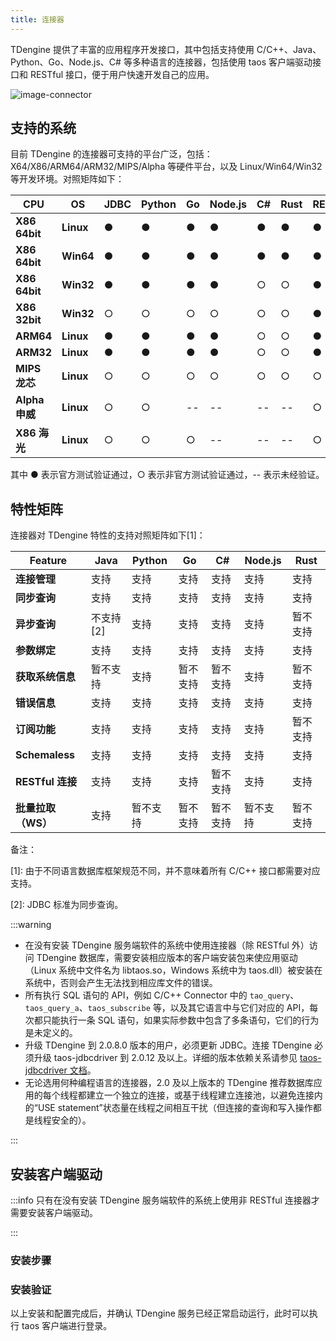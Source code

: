 ```yaml
---
title: 连接器
---
```


TDengine 提供了丰富的应用程序开发接口，其中包括支持使用 C/C++、Java、Python、Go、Node.js、C# 等多种语言的连接器，包括使用 taos 客户端驱动接口和 RESTful 接口，便于用户快速开发自己的应用。

![image-connector](/img/connector.png)

## 支持的系统

目前 TDengine 的连接器可支持的平台广泛，包括：X64/X86/ARM64/ARM32/MIPS/Alpha 等硬件平台，以及 Linux/Win64/Win32 等开发环境。对照矩阵如下：

| **CPU**        | **OS**    | **JDBC** | **Python** | **Go** | **Node.js** | **C#** | **Rust** | **RESTful** |
| -------------- | --------- | -------- | ---------- | ------ | ----------- | ------ | -------- | ----------- |
| **X86 64bit**  | **Linux** | ●        | ●          | ●      | ●           | ●      | ●        | ●           |
| **X86 64bit**  | **Win64** | ●        | ●          | ●      | ●           | ●      | ●        | ●           |
| **X86 64bit**  | **Win32** | ●        | ●          | ●      | ●           | ○      | ○        | ●           |
| **X86 32bit**  | **Win32** | ○        | ○          | ○      | ○           | ○      | ○        | ●           |
| **ARM64**      | **Linux** | ●        | ●          | ●      | ●           | ○      | ○        | ●           |
| **ARM32**      | **Linux** | ●        | ●          | ●      | ●           | ○      | ○        | ●           |
| **MIPS 龙芯**  | **Linux** | ○        | ○          | ○      | ○           | ○      | ○        | ○           |
| **Alpha 申威** | **Linux** | ○        | ○          | --     | --          | --     | --       | ○           |
| **X86 海光**   | **Linux** | ○        | ○          | ○      | --          | --     | --       | ○           |

其中 ● 表示官方测试验证通过，○ 表示非官方测试验证通过，-- 表示未经验证。

## 特性矩阵

连接器对 TDengine 特性的支持对照矩阵如下[1]：

| **Feature**        | **Java**  | **Python** | **Go**   | **C#**   | **Node.js** | **Rust** |
| ------------------ | --------- | ---------- | -------- | -------- | ----------- | -------- |
| **连接管理**       | 支持      | 支持       | 支持     | 支持     | 支持        | 支持     |
| **同步查询**       | 支持      | 支持       | 支持     | 支持     | 支持        | 支持     |
| **异步查询**       | 不支持[2] | 支持       | 支持     | 支持     | 支持        | 暂不支持 |
| **参数绑定**       | 支持      | 支持       | 支持     | 支持     | 支持        | 支持     |
| **获取系统信息**   | 暂不支持  | 支持       | 暂不支持 | 暂不支持 | 支持        | 暂不支持 |
| **错误信息**       | 支持      | 支持       | 支持     | 支持     | 支持        | 支持     |
| **订阅功能**       | 支持      | 支持       | 支持     | 支持     | 支持        | 暂不支持 |
| **Schemaless**     | 支持      | 支持       | 支持     | 支持     | 支持        | 支持     |
| **RESTful 连接**   | 支持      | 支持       | 支持     | 暂不支持 | 支持        | 支持     |
| **批量拉取（WS）** | 支持      | 暂不支持   | 暂不支持 | 暂不支持 | 暂不支持    | 暂不支持 |

备注：

[1]: 由于不同语言数据库框架规范不同，并不意味着所有 C/C++ 接口都需要对应支持。

[2]: JDBC 标准为同步查询。

:::warning

- 在没有安装 TDengine 服务端软件的系统中使用连接器（除 RESTful 外）访问 TDengine 数据库，需要安装相应版本的客户端安装包来使应用驱动（Linux 系统中文件名为 libtaos.so，Windows 系统中为 taos.dll）被安装在系统中，否则会产生无法找到相应库文件的错误。
- 所有执行 SQL 语句的 API，例如 C/C++ Connector 中的 `tao_query`、`taos_query_a`、`taos_subscribe` 等，以及其它语言中与它们对应的 API，每次都只能执行一条 SQL 语句，如果实际参数中包含了多条语句，它们的行为是未定义的。
- 升级 TDengine 到 2.0.8.0 版本的用户，必须更新 JDBC。连接 TDengine 必须升级 taos-jdbcdriver 到 2.0.12 及以上。详细的版本依赖关系请参见 [taos-jdbcdriver 文档](/reference/connector/java#version)。
- 无论选用何种编程语言的连接器，2.0 及以上版本的 TDengine 推荐数据库应用的每个线程都建立一个独立的连接，或基于线程建立连接池，以避免连接内的“USE statement”状态量在线程之间相互干扰（但连接的查询和写入操作都是线程安全的）。

:::


## 安装客户端驱动

:::info
只有在没有安装 TDengine 服务端软件的系统上使用非 RESTful 连接器才需要安装客户端驱动。

:::

### 安装步骤

<Tabs defaultValue="linux" groupId="os">
  <TabItem value="linux" label="Linux">
    <InstallOnWindows />
  </TabItem>
  <TabItem value="windows" label="Windows">
    <InstallOnLinux />
  </TabItem>
</Tabs>

### 安装验证

以上安装和配置完成后，并确认 TDengine 服务已经正常启动运行，此时可以执行 taos 客户端进行登录。

<Tabs defaultValue="linux" groupId="os">
  <TabItem value="linux" label="Linux">
    <VerifyLinux />
  </TabItem>
  <TabItem value="windows" label="Windows">
    <VerifyWindows />
  </TabItem>
</Tabs>

